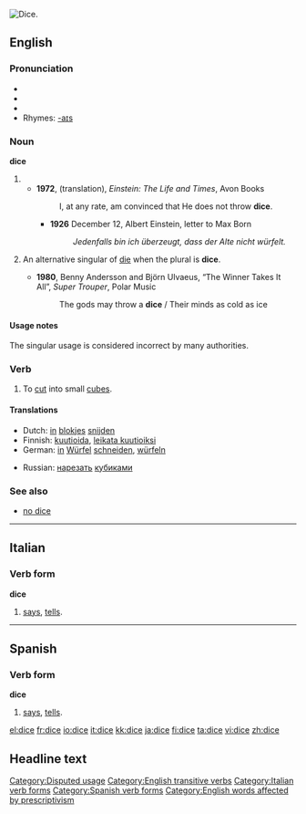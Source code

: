 [[Image:Dices6-1.png|thumb|right|Dice.]]
{{wikipedia}}
==English==

===Pronunciation===
*{{AHD|dīs}}
*{{IPA|/daɪs/}}
*{{SAMPA|/daIs/}}
*Rhymes: [[Rhymes:English:-aɪs|-aɪs]]

===Noun===
'''dice'''

# {{form of|one of the two plurals|die#Noun|die}}
#*'''1972''', (translation), ''Einstein: The Life and Times'', Avon Books
#*: I, at any rate, am convinced that He does not throw '''dice'''.
#**'''1926''' December 12, Albert Einstein, letter to Max Born
#**: ''Jedenfalls bin ich überzeugt, dass der Alte nicht würfelt.''
# {{colloquial}} An alternative singular of [[die]] when the plural is '''dice'''.
#*'''1980''', Benny Andersson and Björn Ulvaeus, “The Winner Takes It All”, ''Super Trouper'', Polar Music
#*:The gods may throw a '''dice''' / Their minds as cold as ice

====Usage notes====
The singular usage is considered incorrect by many authorities.

===Verb===
{{en-verb|dic|ing}}

# {{transitive}} To [[cut]] into small [[cube]]s.

====Translations====
{{top|to cut into small cubes}}
*Dutch: [[in]] [[blok|blokjes]] [[snijden]]
*Finnish: [[kuutioida]], [[leikata kuutioiksi]]
*German: [[in]] [[Würfel]] [[schneiden]], [[würfeln]]
{{mid}}
*Russian: [[нарезать]] [[кубик|кубиками]]
{{bottom}}

===See also===
*[[no dice]]

----

==Italian==

===Verb form===
'''dice'''

# {{italbrac|third-person singular present of [[dire]]}} [[says]], [[tells]].
----

==Spanish==

===Verb form===
'''dice'''

# {{italbrac|third-person singular present of [[decir]]}} [[says]], [[tells]].

[[Category:Disputed usage]]
[[Category:English transitive verbs]]
[[Category:Italian verb forms]]
[[Category:Spanish verb forms]]
[[Category:English words affected by prescriptivism]]

[[el:dice]]
[[fr:dice]]
[[io:dice]]
[[it:dice]]
[[kk:dice]]
[[ja:dice]]
[[fi:dice]]
[[ta:dice]]
[[vi:dice]]
[[zh:dice]]

== Headline text ==